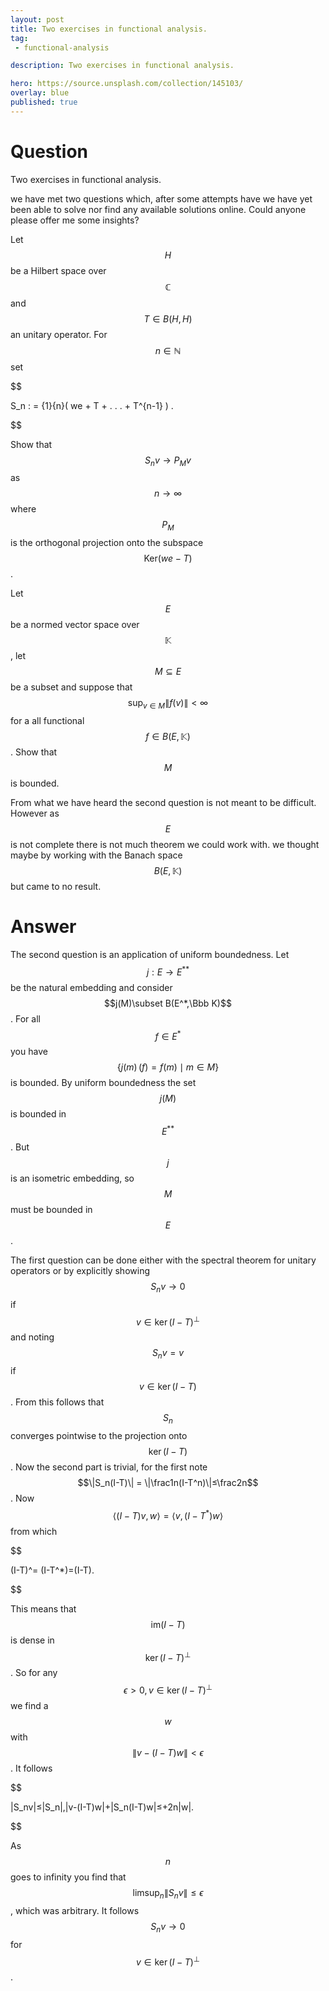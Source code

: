 ---
layout: post
title: Two exercises in functional analysis.
tag:
 - functional-analysis

description: Two exercises in functional analysis.

hero: https://source.unsplash.com/collection/145103/
overlay: blue 
published: true
---

# Question 

Two exercises in functional analysis.

<!--break-->


we have met two questions which, after some attempts have we have yet been able to solve nor find any available solutions online.
 Could anyone please offer me some insights?

Let $$ H $$ be a Hilbert space over $$\mathbb{C}$$ and $$T \in B(H,H)$$ an unitary operator.
 For $$ n \in \mathbb{N} $$ set 

$$

 S_n : = \frac
{1}{n}( we + T + .
.
.
 + T^{n-1} ) .


$$


Show that $$S_{n}v \longrightarrow P_{M}v $$ as $$ n \rightarrow \infty $$ where $$ P_{M} $$ is the orthogonal projection onto the subspace $$ \text{Ker}(we - T) $$.

Let $$E$$ be a normed vector space over $$\mathbb{K}$$, let $$M \subseteq E $$ be a subset and suppose that $$ \sup_{ v \in M} \|f(v)\| < \infty $$ for a all functional $$f \in B(E, \mathbb{K})$$.
 Show that $$M$$ is bounded.


From what we have heard the second question is not meant to be difficult.
 However as $$E$$ is not complete there is not much theorem we could work with.
 we thought maybe by working with the Banach space $$ B(E,\mathbb{K}) $$ but came to no result.


# Answer 


The second question is an application of uniform boundedness. Let $$j:E\to E^{**}$$ be the natural embedding and consider $$j(M)\subset B(E^*,\Bbb K)$$. For all $$f\in E^*$$ you have $$\{ j(m)\,(f)=f(m) \mid m\in M\}$$ is bounded. By uniform boundedness the set $$j(M)$$ is bounded in $$E^{**}$$. But $$j$$ is an isometric embedding, so $$M$$ must be bounded in $$E$$.

The first question can be done either with the spectral theorem for unitary operators or by explicitly showing $$S_nv\to 0$$ if $$v\in \ker(I-T)^\perp$$ and noting $$S_nv=v$$ if $$v\in \ker(I-T)$$. From this follows that $$S_n$$ converges pointwise to the projection onto $$\ker(I-T)$$.
Now the second part is trivial, for the first note $$\|S_n(I-T)\| = \|\frac1n(I-T^n)\|≤\frac2n$$. Now $$\langle(I-T)v,w\rangle=\langle v,(I-T^*)w\rangle$$ from which


$$

\mathrm{im}(I-T)^\perp = \ker(I-T^*)=\ker(I-T).

$$


This means that $$\mathrm{im}(I-T)$$ is dense in $$\ker(I-T)^\perp$$. So for any $$\epsilon>0, v\in \ker(I-T)^\perp$$ we find a $$w$$ with $$\|v-(I-T)w\|<\epsilon$$. It follows


$$

\|S_nv\|≤\|S_n\|\,\|v-(I-T)w\|+\|S_n(I-T)w\|≤\epsilon+\frac2n\|w\|.

$$


As $$n$$ goes to infinity you find that $$\limsup_n\|S_nv\|≤\epsilon$$, which was arbitrary. It follows $$S_nv\to 0$$ for $$v\in \ker(I-T)^\perp$$.

